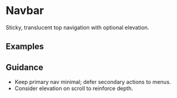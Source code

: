 
<Meta of={NavbarStories} />

# Navbar

Sticky, translucent top navigation with optional elevation.

## Examples

<Canvas>
  <Story of={NavbarStories.Basic} />
</Canvas>

## Guidance

- Keep primary nav minimal; defer secondary actions to menus.
- Consider elevation on scroll to reinforce depth.
